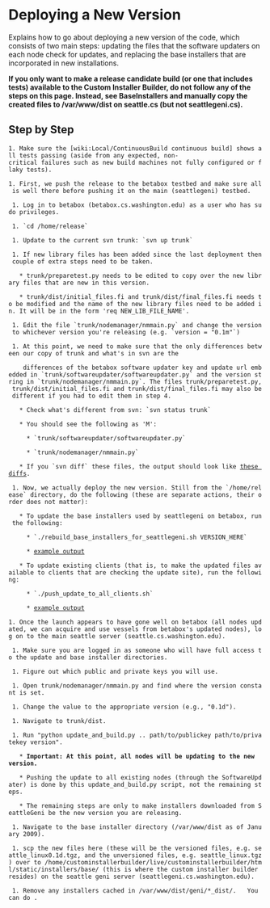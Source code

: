 = Deploying a New Version =
Explains how to go about deploying a new version of the code, which consists of two main steps: updating the files that the software updaters on each node check for updates, and replacing the base installers that are incorporated in new installations.

'''If you only want to make a release candidate build (or one that includes tests) available to the Custom Installer Builder, do not follow any of the steps on this page. Instead, see BaseInstallers and manually copy the created files to /var/www/dist on seattle.cs (but not seattlegeni.cs).'''

== Step by Step ==
 1. Make sure the [wiki:Local/ContinuousBuild continuous build] shows all tests passing (aside from any expected, non-critical failures such as new build machines not fully configured or flaky tests).
 1. First, we push the release to the betabox testbed and make sure all is well there before pushing it on the main (seattlegeni) testbed.
  1. Log in to betabox (betabox.cs.washington.edu) as a user who has sudo privileges.
  1. `cd /home/release`
  1. Update to the current svn trunk: `svn up trunk`
  1. If new library files has been added since the last deployment then couple of extra steps need to be taken. 
    * trunk/preparetest.py needs to be edited to copy over the new library files that are new in this version.
    * trunk/dist/initial_files.fi and trunk/dist/final_files.fi needs to be modified and the name of the new library files need to be added in. It will be in the form 'req NEW_LIB_FILE_NAME'.
  1. Edit the file `trunk/nodemanager/nmmain.py` and change the version to whichever version you're releasing (e.g. `version = "0.1m"`)
  1. At this point, we need to make sure that the only differences between our copy of trunk and what's in svn are the
     differences of the betabox software updater key and update url embedded in `trunk/softwareupdater/softwareupdater.py` and the version string in `trunk/nodemanager/nmmain.py`. The files trunk/preparetest.py, trunk/dist/initial_files.fi and trunk/dist/final_files.fi may also be different if you had to edit them in step 4.
    * Check what's different from svn: `svn status trunk`
    * You should see the following as 'M':
      * `trunk/softwareupdater/softwareupdater.py`
      * `trunk/nodemanager/nmmain.py`
    * If you `svn diff` these files, the output should look like [attachment:blackbox-version-push-svn-diff.txt these diffs].
  1. Now, we actually deploy the new version. Still from the `/home/release` directory, do the following (these are separate actions, their order does not matter):
    * To update the base installers used by seattlegeni on betabox, run the following:
      * `./rebuild_base_installers_for_seattlegeni.sh VERSION_HERE`
      * [attachment:blackbox-rebuild-base-installers-output.txt example output]
    * To update existing clients (that is, to make the updated files available to clients that are checking the update site), run the following: 
      * `./push_update_to_all_clients.sh`
      * [attachment:blackbox-push-update-output.txt example output]
 1. Once the launch appears to have gone well on betabox (all nodes updated, we can acquire and use vessels from betabox's updated nodes), log on to the main seattle server (seattle.cs.washington.edu).
  1. Make sure you are logged in as someone who will have full access to the update and base installer directories.
  1. Figure out which public and private keys you will use.
  1. Open trunk/nodemanager/nmmain.py and find where the version constant is set.
  1. Change the value to the appropriate version (e.g., "0.1d").
  1. Navigate to trunk/dist.
  1. Run "python update_and_build.py .. path/to/publickey path/to/privatekey version".
    * '''Important: At this point, all nodes will be updating to the new version.'''
    * Pushing the update to all existing nodes (through the SoftwareUpdater) is done by this update_and_build.py script, not the remaining steps.
    * The remaining steps are only to make installers downloaded from SeattleGeni be the new version you are releasing.
  1. Navigate to the base installer directory (/var/www/dist as of January 2009).
  1. scp the new files here (these will be the versioned files, e.g. seattle_linux0.1d.tgz, and the unversioned files, e.g. seattle_linux.tgz) over to /home/custominstallerbuilder/live/custominstallerbuilder/html/static/installers/base/ (this is where the custom installer builder resides) on the seattle geni server (seattlegeni.cs.washington.edu).
  1. Remove any installers cached in /var/www/dist/geni/*_dist/.   You can do {{{rm -rf /var/www/dist/geni/*_dist/}}}.